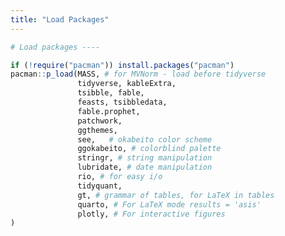 ```yaml
---
title: "Load Packages"
---
```


```r
# Load packages ----

if (!require("pacman")) install.packages("pacman")
pacman::p_load(MASS, # for MVNorm - load before tidyverse
               tidyverse, kableExtra,
               tsibble, fable,
               feasts, tsibbledata,
               fable.prophet,
               patchwork,
               ggthemes,
               see,   # okabeito color scheme
               ggokabeito, # colorblind palette
               stringr, # string manipulation
               lubridate, # date manipulation
               rio, # for easy i/o
               tidyquant,
               gt, # grammar of tables, for LaTeX in tables
               quarto, # For LaTeX mode results = 'asis'
               plotly, # For interactive figures
)
```
